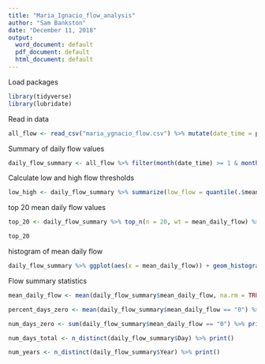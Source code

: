 ```yaml
---
title: "Maria_Ignacio_flow_analysis"
author: "Sam Bankston"
date: "December 11, 2018"
output:
  word_document: default
  pdf_document: default
  html_document: default
---
```


Load packages

```r
library(tidyverse)
library(lubridate)
```

Read in data

```r
all_flow <- read_csv("maria_ygnacio_flow.csv") %>% mutate(date_time = paste(Date, " ", Time), date_time = mdy_hms(date_time)) %>% rename(flow = Flow) %>% select(date_time, flow) %>% mutate(Day = date(date_time), Year = year(date_time))

```

Summary of daily flow values

```r
daily_flow_summary <- all_flow %>% filter(month(date_time) >= 1 & month(date_time) < 6) %>% group_by(Year, Day) %>% summarize(mean_daily_flow = mean(flow, na.rm = TRUE)) %>% ungroup()
```

Calculate low and high flow thresholds

```r
low_high <- daily_flow_summary %>% summarize(low_flow = quantile(.$mean_daily_flow, probs = .50, na.rm = TRUE), high_flow = quantile(.$mean_daily_flow, probs = 0.99, na.rm = TRUE)) %>% print()
```

top 20 mean daily flow values

```r
top_20 <- daily_flow_summary %>% top_n(n = 20, wt = mean_daily_flow) %>% arrange(desc(mean_daily_flow)) 

top_20
```

histogram of mean daily flow

```r
daily_flow_summary %>% ggplot(aes(x = mean_daily_flow)) + geom_histogram(binwidth = 10) + theme_bw() #+ stat_bin(binwidth=10, geom="text", aes(label=..count..), vjust= -.32)
```

Flow summary statistics

```r
mean_daily_flow <- mean(daily_flow_summary$mean_daily_flow, na.rm = TRUE) %>% print()

percent_days_zero <- mean(daily_flow_summary$mean_daily_flow == "0") %>% print()

num_days_zero <- sum(daily_flow_summary$mean_daily_flow == "0") %>% print()

num_days_total <- n_distinct(daily_flow_summary$Day) %>% print()

num_years <- n_distinct(daily_flow_summary$Year) %>% print()


```



